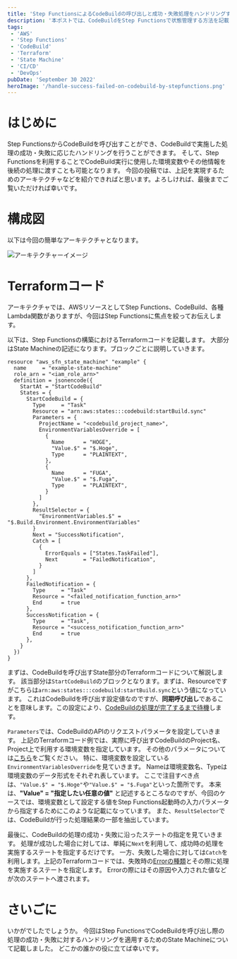 ```yaml
---
title: 'Step FunctionsによるCodeBuildの呼び出しと成功・失敗処理をハンドリングする'
description: '本ポストでは、CodeBuildをStep Functionsで状態管理する方法を記載します。状態管理では、ステータスとして成功・失敗が発生しますが、そのハンドリング方法についても説明します。'
tags:
 - 'AWS'
 - 'Step Functions'
 - 'CodeBuild'
 - 'Terraform'
 - 'State Machine'
 - 'CI/CD'
 - 'DevOps'
pubDate: 'September 30 2022'
heroImage: '/handle-success-failed-on-codebuild-by-stepfunctions.png'
---
```



# はじめに
Step FunctionsからCodeBuildを呼び出すことができ、CodeBuildで実施した処理の成功・失敗に応じたハンドリングを行うことができます。
そして、Step Functionsを利用することでCodeBuild実行に使用した環境変数やその他情報を後続の処理に渡すことも可能となります。
今回の投稿では、上記を実現するためのアーキテクチャなどを紹介できればと思います。よろしければ、最後までご覧いただければ幸いです。

# 構成図
以下は今回の簡単なアーキテクチャとなります。

<Image class="mb-10" src={architecture} alt='アーキテクチャーイメージ' />

# Terraformコード
アーキテクチャでは、AWSリソースとしてStep Functions、CodeBuild、各種Lambda関数がありますが、今回はStep Functionsに焦点を絞ってお伝えします。

以下は、Step Functionsの構築におけるTerraformコードを記載します。
大部分はState Machineの記述になります。ブロックごとに説明していきます。

```hcl
resource "aws_sfn_state_machine" "example" {
  name     = "example-state-machine"
  role_arn = "<iam_role_arn>"
  definition = jsonencode({
    StartAt = "StartCodeBuild"
    States = {
      StartCodeBuild = {
        Type     = "Task"
        Resource = "arn:aws:states:::codebuild:startBuild.sync"
        Parameters = {
          ProjectName = "<codebuild_project_name>",
          EnvironmentVariablesOverride = [
            {
              Name      = "HOGE",
              "Value.$" = "$.Hoge",
              Type      = "PLAINTEXT",
            },
            {
              Name      = "FUGA",
              "Value.$" = "$.Fuga",
              Type      = "PLAINTEXT",
            }
          ]
        },
        ResultSelector = {
          "EnvironmentVariables.$" = "$.Build.Environment.EnvironmentVariables"
        }
        Next = "SuccessNotification",
        Catch = [
          {
            ErrorEquals = ["States.TaskFailed"],
            Next        = "FailedNotification",
          }
        ]
      },
      FailedNotification = {
        Type     = "Task"
        Resource = "<failed_notification_function_arn>"
        End      = true
      },
      SuccessNotification = {
        Type     = "Task",
        Resource = "<success_notification_function_arn>"
        End      = true
      },
    }
  })
}
```

まずは、CodeBuildを呼び出すState部分のTerraformコードについて解説します。
該当部分は`StartCodeBuild`のブロックとなります。まずは、Resourceですがこちらは`arn:aws:states:::codebuild:startBuild.sync`という値になっています。
これはCodeBuildを呼び出す設定値なのですが、**同期呼び出し**であることを意味します。この設定により、[CodeBuildの処理が完了するまで待機](https://docs.aws.amazon.com/ja_jp/step-functions/latest/dg/connect-to-resource.html#connect-sync)します。

`Parameters`では、CodeBuildのAPIのリクエストパラメータを設定していきます。
上記のTerraformコード例では、実際に呼び出すCodeBuildのProject名、Project上で利用する環境変数を指定しています。
その他のパラメータについては[こちら](https://docs.aws.amazon.com/ja_jp/step-functions/latest/dg/connect-codebuild.html)をご覧ください。
特に、環境変数を設定している`EnvironmentVariablesOverride`を見ていきます。
Nameは環境変数名、Typeは環境変数のデータ形式をそれぞれ表しています。
ここで注目すべき点は、`"Value.$" = "$.Hoge"`や`"Value.$" = "$.Fuga"`といった箇所です。
本来は、**"Value" = "指定したい任意の値"** と記述するところなのですが、今回のケースでは、環境変数として設定する値をStep Functions起動時の入力パラメータから指定するためにこのような記載になっています。
また、`ResultSelector`では、CodeBuildが行った処理結果の一部を抽出しています。

最後に、CodeBuildの処理の成功・失敗に沿ったステートの指定を見ていきます。
処理が成功した場合に対しては、単純に`Next`を利用して、成功時の処理を実施するステートを指定するだけです。
一方、失敗した場合に対しては`Catch`を利用します。上記のTerraformコードでは、失敗時の[Errorの種類](https://docs.aws.amazon.com/ja_jp/step-functions/latest/dg/concepts-error-handling.html#error-handling-error-representation)とその際に処理を実施するステートを指定します。
Errorの際にはその原因や入力された値などが次のステートへ渡されます。

# さいごに
いかがでしたでしょうか。
今回はStep FunctionsでCodeBuildを呼び出し際の処理の成功・失敗に対するハンドリングを適用するためのState Machineについて記載しました。
どこかの誰かの役に立てば幸いです。
